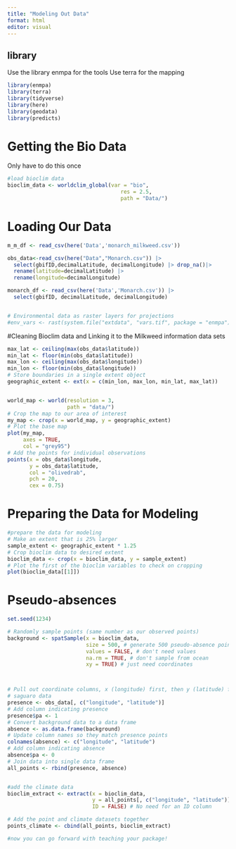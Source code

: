 ```yaml
---
title: "Modeling Out Data"
format: html
editor: visual
---
```


## library

Use the library enmpa for the tools Use terra for the mapping

```r
library(enmpa)
library(terra)
library(tidyverse)
library(here)
library(geodata)
library(predicts)

```
# Getting the Bio Data 
Only have to do this once 
```r
#load bioclim data
bioclim_data <- worldclim_global(var = "bio",
                                    res = 2.5,
                                    path = "Data/")
```

# Loading Our Data

```r
m_m_df <- read_csv(here('Data','monarch_milkweed.csv')) 

obs_data<-read_csv(here("Data","Monarch.csv")) |>
  select(gbifID,decimalLatitude, decimalLongitude) |> drop_na()|>
  rename(latitude=decimalLatitude) |> 
  rename(longitude=decimalLongitude)

monarch_df <- read_csv(here('Data','Monarch.csv')) |>
  select(gbifID, decimalLatitude, decimalLongitude)


# Environmental data as raster layers for projections
#env_vars <- rast(system.file("extdata", "vars.tif", package = "enmpa"))


```

#Cleaning Bioclim data and Linking it to the Milkweed information data sets
```r
max_lat <- ceiling(max(obs_data$latitude))
min_lat <- floor(min(obs_data$latitude))
max_lon <- ceiling(max(obs_data$longitude))
min_lon <- floor(min(obs_data$longitude))
# Store boundaries in a single extent object
geographic_extent <- ext(x = c(min_lon, max_lon, min_lat, max_lat))


world_map <- world(resolution = 3,
                   path = "data/")
# Crop the map to our area of interest
my_map <- crop(x = world_map, y = geographic_extent)
# Plot the base map
plot(my_map,
     axes = TRUE,
     col = "grey95")
# Add the points for individual observations
points(x = obs_data$longitude,
       y = obs_data$latitude,
       col = "olivedrab",
       pch = 20,
       cex = 0.75)


```
# Preparing the Data for Modeling
```r
#prepare the data for modeling
# Make an extent that is 25% larger
sample_extent <- geographic_extent * 1.25
# Crop bioclim data to desired extent
bioclim_data <- crop(x = bioclim_data, y = sample_extent)
# Plot the first of the bioclim variables to check on cropping
plot(bioclim_data[[1]])
```
# Pseudo-absences
```r
set.seed(1234)

# Randomly sample points (same number as our observed points)
background <- spatSample(x = bioclim_data,
                         size = 500, # generate 500 pseudo-absence points
                         values = FALSE, # don't need values
                         na.rm = TRUE, # don't sample from ocean
                         xy = TRUE) # just need coordinates



# Pull out coordinate columns, x (longitude) first, then y (latitude) from
# saguaro data
presence <- obs_data[, c("longitude", "latitude")]
# Add column indicating presence
presence$pa <- 1
# Convert background data to a data frame
absence <- as.data.frame(background)
# Update column names so they match presence points
colnames(absence) <- c("longitude", "latitude")
# Add column indicating absence
absence$pa <- 0
# Join data into single data frame
all_points <- rbind(presence, absence)


#add the climate data
bioclim_extract <- extract(x = bioclim_data,
                           y = all_points[, c("longitude", "latitude")],
                           ID = FALSE) # No need for an ID column

# Add the point and climate datasets together
points_climate <- cbind(all_points, bioclim_extract)

#now you can go forward with teaching your package! 

```

